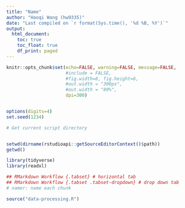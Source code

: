 ```yaml
---
title: "Name"
author: "Haoqi Wang (hw9335)"
date: "Last compiled on `r format(Sys.time(), '%d %B, %Y')`"
output:
  html_document:
    toc: true
    toc_float: true
    df_print: paged
---
```



```r
knitr::opts_chunk$set(echo=FALSE, warning=FALSE, message=FALSE,
                      #include = FALSE,
                      #fig.width=8, fig.height=6,
                      #out.width = "300px",
                      #out.width = "80%",
                      dpi=300)


options(digits=4)
set.seed(1234)
```

```r
# Get current script directory


setwd(dirname(rstudioapi::getSourceEditorContext()$path))
getwd()
```

```r
library(tidyverse)
library(readxl)
```

```r
## RMarkdown Workflow {.tabset} # horizontal tab
## RMarkdown Workflow {.tabset .tabset-dropdown} # drop down tab
# namer: name each chunk
```

```r
source("data-processing.R")
```
